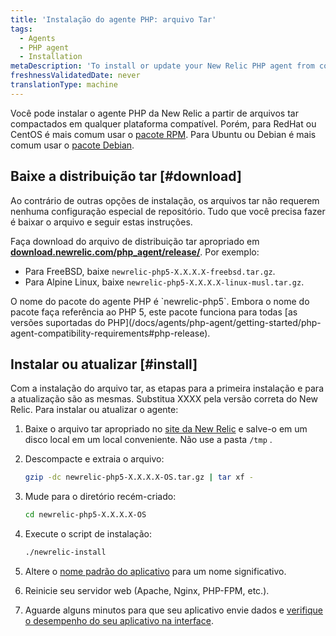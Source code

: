 ```yaml
---
title: 'Instalação do agente PHP: arquivo Tar'
tags:
  - Agents
  - PHP agent
  - Installation
metaDescription: 'To install or update your New Relic PHP agent from compressed tar archives, start here.'
freshnessValidatedDate: never
translationType: machine
---
```


Você pode instalar o agente PHP da New Relic a partir de arquivos tar compactados em qualquer plataforma compatível. Porém, para RedHat ou CentOS é mais comum usar o [pacote RPM](/docs/agents/php-agent/installation/php-agent-installation-aws-linux-redhat-centos/). Para Ubuntu ou Debian é mais comum usar o [pacote Debian](/docs/agents/php-agent/installation/php-agent-installation-ubuntu-debian).

## Baixe a distribuição tar [#download]

Ao contrário de outras opções de instalação, os arquivos tar não requerem nenhuma configuração especial de repositório. Tudo que você precisa fazer é baixar o arquivo e seguir estas instruções.

Faça download do arquivo de distribuição tar apropriado em <DNT>**[download.newrelic.com/php_agent/release/](https://download.newrelic.com/php_agent/release/)**</DNT>. Por exemplo:

* Para FreeBSD, baixe `newrelic-php5-X.X.X.X-freebsd.tar.gz`.
* Para Alpine Linux, baixe `newrelic-php5-X.X.X.X-linux-musl.tar.gz`.

<Callout variant="tip">
  O nome do pacote do agente PHP é `newrelic-php5`. Embora o nome do pacote faça referência ao PHP 5, este pacote funciona para todas [as versões suportadas do PHP](/docs/agents/php-agent/getting-started/php-agent-compatibility-requirements#php-release).
</Callout>

## Instalar ou atualizar [#install]

Com a instalação do arquivo tar, as etapas para a primeira instalação e para a atualização são as mesmas. Substitua XXXX pela versão correta do New Relic. Para instalar ou atualizar o agente:

1. Baixe o arquivo tar apropriado no [site da New Relic](https://download.newrelic.com/php_agent/release/) e salve-o em um disco local em um local conveniente. Não use a pasta `/tmp` .

2. Descompacte e extraia o arquivo:

   ```bash
   gzip -dc newrelic-php5-X.X.X.X-OS.tar.gz | tar xf -
   ```

3. Mude para o diretório recém-criado:

   ```bash
   cd newrelic-php5-X.X.X.X-OS
   ```

4. Execute o script de instalação:

   ```bash
   ./newrelic-install
   ```

5. Altere o [nome padrão do aplicativo](/docs/site/naming-your-application) para um nome significativo.

6. Reinicie seu servidor web (Apache, Nginx, PHP-FPM, etc.).

7. Aguarde alguns minutos para que seu aplicativo envie dados e [verifique o desempenho do seu aplicativo na interface](/docs/apm/applications-menu/monitoring/apm-overview-page).

<InstallFeedback/>

